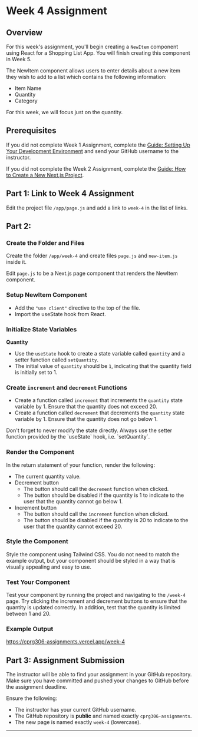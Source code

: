 # Week 4 Assignment

## Overview

For this week's assignment, you'll begin creating a `NewItem` component using React for a Shopping List App. You will finish creating this component in Week 5.

The NewItem component allows users to enter details about a new item they wish to add to a list which contains the following information:

- Item Name
- Quantity
- Category

For this week, we will focus just on the quantity.

## Prerequisites

If you did not complete Week 1 Assignment, complete the [Guide: Setting Up Your Development Environment](/guides-and-references/development-environment-setup) and send your GitHub username to the instructor.

If you did not complete the Week 2 Assignment, complete the [Guide: How to Create a New Next.js Project](/guides-and-references/creating-new-nextjs-project).

## Part 1: Link to Week 4 Assignment

Edit the project file `/app/page.js` and add a link to `week-4` in the list of links.

## Part 2:


<Steps>

### Create the Folder and Files

Create the folder `/app/week-4` and create files `page.js` and `new-item.js` inside it.

Edit `page.js` to be a Next.js page component that renders the NewItem component.

### Setup NewItem Component

- Add the `"use client"` directive to the top of the file.
- Import the useState hook from React.

### Initialize State Variables

**Quantity**

- Use the `useState` hook to create a state variable called `quantity` and a setter function called `setQuantity`.
- The initial value of `quantity` should be `1`, indicating that the quantity field is initially set to 1.

### Create `increment` and `decrement` Functions

- Create a function called `increment` that increments the `quantity` state variable by 1. Ensure that the quantity does not exceed 20.
- Create a function called `decrement` that decrements the `quantity` state variable by 1. Ensure that the quantity does not go below 1.


<Callout type="info" emoji="️🙅">
  Don't forget to never modify the state directly. Always use the setter
  function provided by the `useState` hook, i.e. `setQuantity`.
</Callout>

### Render the Component

In the return statement of your function, render the following:

- The current quantity value.
- Decrement button
  - The button should call the `decrement` function when clicked.
  - The button should be disabled if the quantity is 1 to indicate to the user that the quantity cannot go below 1.
- Increment button
  - The button should call the `increment` function when clicked.
  - The button should be disabled if the quantity is 20 to indicate to the user that the quantity cannot exceed 20.

### Style the Component

Style the component using Tailwind CSS. You do not need to match the example output, but your component should be styled in a way that is visually appealing and easy to use.

### Test Your Component

Test your component by running the project and navigating to the `/week-4` page. Try clicking the increment and decrement buttons to ensure that the quantity is updated correctly. In addition, test that the quantity is limited between 1 and 20.

</Steps>

### Example Output

https://cprg306-assignments.vercel.app/week-4

## Part 3: Assignment Submission

The instructor will be able to find your assignment in your GitHub repository. Make sure you have committed and pushed your changes to GitHub before the assignment deadline.

Ensure the following:

- The instructor has your current GitHub username.
- The GitHub repository is **public** and named exactly `cprg306-assignments`.
- The new page is named exactly `week-4` (lowercase).

---


<AssignmentChecker week="4" />

